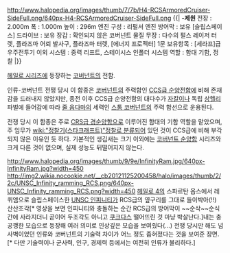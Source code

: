 http://www.halopedia.org/images/thumb/7/7b/H4-RCSArmoredCruiser-SideFull.png/640px-H4-RCSArmoredCruiser-SideFull.png
{{|
'''-제원'''
전장 : 2.000m
폭 : 1.000m
높이 : 296m
엔진 구성 : 리펄서 엔진
방어막 : 보유
[슬립스페이스] 드라이브 : 보유
장갑 : 확인되지 않은 코버넌트 물질
무장 : 다수의 펄스 레이저 터렛, 플라즈마 어뢰 발사구, 플라즈마 터렛, [에너지 프로젝터] 1문
보유항목 : [세라프]급 우주전투기
이외 시스템 : 중력 리프트, 스테이시스 인폴더 시스템
역할 : 함대 기함, 정찰
|}}

[[헤일로 시리즈]]에 등장하는 [[코버넌트]]의 전함.

인류-코버넌트 전쟁 당시 이 함종은 [[코버넌트]]의 주력함인 [[CCS급 순양전함]]에 비해 존재감을 드러내지 않았지만, 종전 이후 CCS급 순양전함의 대다수가 [[자칼(헤일로 시리즈)|자칼]]이나 독립 [[상헬리]] 파벌에 들어감에 따라 [[줄 음다마]]의 세력인 [[스톰 코버넌트]]의 주력 함선으로 운용된다. 

전쟁 당시 이 함종은 주로 [[CRS급 경순양함]]으로 이루어진 함대의 기함 역할을 맡았으며, 주 임무가 [[wiki:"정찰기(스타크래프트)"정찰로 분류]]되어 있던 것이 CCS급에 비해 부각되지 않은 이유인 듯 하다. 기본적인 생김새는 크기 이외에는 [[코버넌트 순양함]] 시리즈와 크게 다른 것이 없으며, 실제 성능도 뒤떨어지지 않는다.

http://www.halopedia.org/images/thumb/9/9e/InfinityRam.jpg/640px-InfinityRam.jpg?width=450
http://img2.wikia.nocookie.net/__cb20121125200458/halo/images/thumb/2/2c/UNSC_Infinity_ramming_RCS.png/640px-UNSC_Infinity_ramming_RCS.png?width=450
[[헤일로 4]]의 스파르탄 옵스에서 레퀴엠으로 슬립스페이스한 [[UNSC 인피니티]]가 RCS급의 옆구리를 그대로 들이박아(!!) 산산조각[* 영상을 보면 인피니티와 충돌하는 순간 RCS급의 방어막이 ~~순삭~~순식간에 사라지더니 곧이어 두조각도 아니고 [[쿠크다스]] 떨어뜨린 것 마냥 박살난다.]내는 충공깽한 모습으로 등장해 여러 의미로 인상깊은 모습을 보여줬다(…) 전쟁 당시만 해도 넘사벽이었던 인류와 코버넌트의 기술력 차이가 어느 정도  좁혀졌다는 것을 보여준 장면.[* 다만 기술력이나 군사력, 인구, 경제력 등에서는 여전히 인류가 불리하다.]
